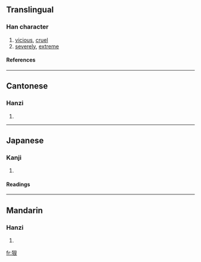 ==Translingual==
===Han character===
{{Han char|rn=94|rad=犬|as=06|sn=9|four=4723<sub>2</sub>|canj=大竹日女 (KHAV)}}
# [[vicious]], [[cruel]]
# [[severely]], [[extreme]]
====References====
{{Han ref|kx=0710.020|dkj=20362|dj=1122.090|hdz=21346.100|uh=72E0|ud=29408|bh=ACBD|bd=44221}}

----
==Cantonese==
===Hanzi===
{{yue-hanzi|jyut=|y=han2}}
# {{defn|Cantonese}}

----
==Japanese==
===Kanji===
{{ja-kanji|grade=|rs=犬06}}
# {{defn|Japanese}} 
====Readings====
{{ja-readings|on=[[がん]] (gan), [[こん]] (kon)|kun=[[もとる]] (motoru)}}

----
==Mandarin==
===Hanzi===
{{cmn-hanzi|pin=[[hěn]] (hen3)|wg=hen<sup>3</sup>}}
# {{defn|Mandarin}}

[[fr:狠]]